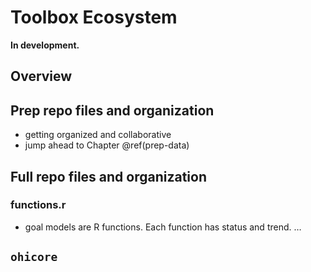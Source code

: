 # Toolbox Ecosystem {#toolbox-ecosystem}

**In development.** 

## Overview

<!---
- will identify files, their purpose, organization, and how they work together. TODISCUSS: make a table with rows=file, cols=location,purpose,how they contribute
- how they interact with ohicore
- the ecosystem here is the same in any assessment. So, if you want to explore the goal model for the Gulf of Guayaquil assessment, you could navigate to their models in the same way. 
- 2 step repo process: prep, full

--->

## Prep repo files and organization

- getting organized and collaborative
- jump ahead to Chapter \@ref(prep-data)

## Full repo files and organization

<!--- ... all the files, take from manual...

see also https://github.com/OHI-Science/ohi-webapps/blob/master/startup_instructions.rmd --->

### functions.r 

- goal models are R functions. Each function has status and trend. ...

## `ohicore` {#ohicore}
